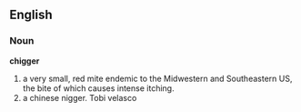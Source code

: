 ==English==
===Noun===
'''chigger'''
#a very small, red mite endemic to the Midwestern and Southeastern US, the bite of which causes intense itching.
#a chinese nigger. Tobi velasco